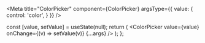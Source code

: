 
<Meta 
  title="ColorPicker" 
  component={ColorPicker}
  argsType={{
    value: {
      control: 'color',
    }
  }}
/>

<ArgsTable of={args}/>

  const [value, setValue] = useState(null);
  return (
    <ColorPicker 
      value={value}
      onChange={(v) => setValue(v)}
      {...args}
    />
  );
};

<Canvas>
  <Story name="ColorPicker">
    <ColorPickerDefaultStory />
  </Story>
</Canvas>